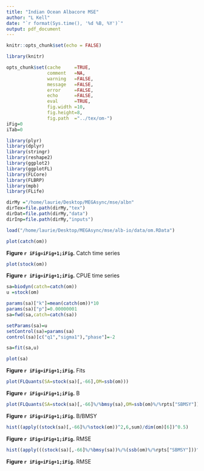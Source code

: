 ```yaml
---
title: "Indian Ocean Albacore MSE"
author: "L Kell"
date: "`r format(Sys.time(), '%d %B, %Y')`"
output: pdf_document
---
```


```r
knitr::opts_chunk$set(echo = FALSE)

library(knitr)

opts_chunk$set(cache     =TRUE, 
               comment   =NA, 
               warning   =FALSE, 
               message   =FALSE, 
               error     =FALSE, 
               echo      =FALSE, 
               eval      =TRUE,
               fig.width =10, 
               fig.height=8,
               fig.path  ="../tex/om-")
iFig=0
iTab=0
```

```r
library(plyr)
library(dplyr)
library(stringr)
library(reshape2)
library(ggplot2)
library(ggplotFL)
library(FLCore)
library(FLBRP)
library(mpb)
library(FLife)

dirMy ="/home/laurie/Desktop/MEGAsync/mse/albn"
dirTex=file.path(dirMy,"tex")
dirDat=file.path(dirMy,"data")
dirInp=file.path(dirMy,"inputs")
```

```r
load("/home/laurie/Desktop/MEGAsync/mse/alb-io/data/om.RData")
```


```r
plot(catch(om))
```
**Figure `r iFig=iFig+1;iFig`.** Catch time series

```r
plot(stock(om))
```
**Figure `r iFig=iFig+1;iFig`.** CPUE time series

```r
sa=biodyn(catch=catch(om))
u =stock(om)
```

```r
params(sa)["k"]=mean(catch(om))*10
params(sa)["p"]=0.00000001
sa=fwd(sa,catch=catch(sa))

setParams(sa)=u
setControl(sa)=params(sa)
control(sa)[c("q1","sigma1"),"phase"]=-2
```

```r
sa=fit(sa,u)

plot(sa)
```
**Figure `r iFig=iFig+1;iFig`.** Fits

```r
plot(FLQuants(SA=stock(sa)[,-66],OM=ssb(om)))
```
**Figure `r iFig=iFig+1;iFig`.** B

```r
plot(FLQuants(SA=stock(sa)[,-66]%/%bmsy(sa),OM=ssb(om)%/%rpts["SBMSY"]))
```
**Figure `r iFig=iFig+1;iFig`.** B/BMSY


```r
hist((apply((stock(sa)[,-66]%/%stock(om))^2,6,sum)/dim(om)[6])^0.5)
```
**Figure `r iFig=iFig+1;iFig`.** RMSE


```r
hist((apply(((stock(sa)[,-66]%/%bmsy(sa))%/%(ssb(om)%/%rpts["SBMSY"]))^2,6,sum)/dim(om)[6])^0.5)
```
**Figure `r iFig=iFig+1;iFig`.** RMSE


